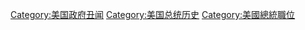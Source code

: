 [[Category:美国政府丑闻|Category:美国政府丑闻]]
[[Category:美国总统历史|Category:美国总统历史]]
[[Category:美國總統職位|Category:美國總統職位]]